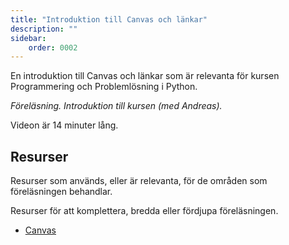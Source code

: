 ```yaml
---
title: "Introduktion till Canvas och länkar" 
description: ""
sidebar:
    order: 0002
---
```



En introduktion till Canvas och länkar som är relevanta för kursen Programmering och Problemlösning i Python.

<YouTube
    id="Ekzsauq7Kv8" 
/>

_Föreläsning. Introduktion till kursen (med Andreas)._

Videon är 14 minuter lång.



## Resurser

Resurser som används, eller är relevanta, för de områden som föreläsningen behandlar.

Resurser för att komplettera, bredda eller fördjupa föreläsningen.


* [Canvas](https://canvas.bth.se)
